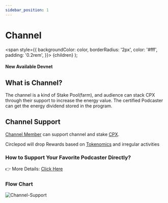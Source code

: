 ```yaml
---
sidebar_position: 1
---
```


# Channel


  <span
    style={{
      backgroundColor: color,
      borderRadius: '2px',
      color: '#fff',
      padding: '0.2rem',
    }}>
    {children}
  </span>
);

#### New Available <Highlight color="#25c2a0">Devnet</Highlight>

## What is Channel?

The channel is a kind of Stake Pool(farm), and audience can stack CPX through their support to increase the energy value. The certified Podcaster can get the energy dividend stored in the program.

## Channel Support

[Channel Member](/docs/channel/channel-member) can support channel and stake [CPX](/docs/tokenomics/intro).

Circlepod will drop Rewards based on [Tokenomics](/docs/tokenomics/intro) and irregular activities

### How to Support Your Favorite Podcaster Directly?

👉 More Details: [Click Here](/docs/channel/intro)


### Flow Chart
![Channel-Support](/img/channel/Channel-Support.svg)
